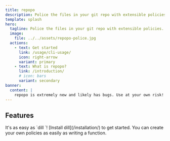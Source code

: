 ```yaml
---
title: repopo
description: Police the files in your git repo with extensible policies.
template: splash
hero:
  tagline: Police the files in your git repo with extensible policies.
  image:
    file: ../../assets/repopo-police.jpg
  actions:
    - text: Get started
      link: /usage/cli-usage/
      icon: right-arrow
      variant: primary
    - text: What is repopo?
      link: /introduction/
      # icon: bars
      variant: secondary
banner:
  content: |
    repopo is extremely new and likely has bugs. Use at your own risk!
---
```



## Features

<CardGrid>
	<Card title="Appy lint-like rules to any file in your git repository" icon="seti:git">
		It's as easy as `dill <URL>`! [Install dill](/installation/) to get started.
	</Card>
	<Card title="Programmatic API" icon="seti:javascript">
		You can create your own policies as easily as writing a function.
</Card>
</CardGrid>
